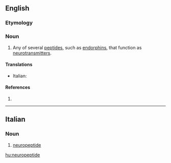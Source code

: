 ==English==
===Etymology===
{{prefix|neuro|peptide}}
{{wikipedia}}

===Noun===
{{en-noun}}

# {{neurotransmitter}} Any of several [[peptide]]s, such as [[endorphin]]s, that function as [[neurotransmitter]]s.

====Translations====
{{trans-top|peptide that function as a neurotransmitter}}
* Italian: {{t-|it|neuropeptide|m}}
{{trans-mid}}
{{trans-bottom}}

====References====
# {{cite book
 | last = Mains | first = Richard E. | coauthors = Eipper, Betty A.
 | editor = Siegel, George J., ''et al.''
 | title = Basic Neurochemistry
 | url = http://www.ncbi.nlm.nih.gov/bookshelf/br.fcgi?book=bnchm
 | accessdate = 5 December 2009
 | accessyear = 2009
 | edition = Sixth edition
 | year = 1999
 | publisher = Lippincott, Williams and Wilkins
 | chapter = Peptides
 | chapterurl = http://www.ncbi.nlm.nih.gov/bookshelf/br.fcgi?book=bnchm&part=A1291#A1318
}}

----

==Italian==

===Noun===
{{it-noun|neuropeptid|m|e|i}}

# [[#English|neuropeptide]]

[[hu:neuropeptide]]